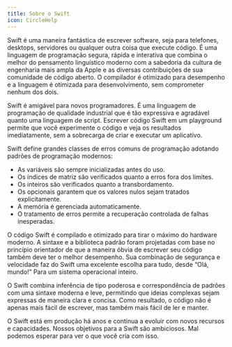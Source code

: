 ```yaml
---
title: Sobre o Swift
icon: CircleHelp
---
```


Swift é uma maneira fantástica de escrever software, seja para telefones, desktops, servidores ou qualquer outra coisa que execute código. É uma linguagem de programação segura, rápida e interativa que combina o melhor do pensamento linguístico moderno com a sabedoria da cultura de engenharia mais ampla da Apple e as diversas contribuições de sua comunidade de código aberto. O compilador é otimizado para desempenho e a linguagem é otimizada para desenvolvimento, sem comprometer nenhum dos dois.

Swift é amigável para novos programadores. É uma linguagem de programação de qualidade industrial que é tão expressiva e agradável quanto uma linguagem de script. Escrever código Swift em um playground permite que você experimente o código e veja os resultados imediatamente, sem a sobrecarga de criar e executar um aplicativo.

Swift define grandes classes de erros comuns de programação adotando padrões de programação modernos:

- As variáveis são sempre inicializadas antes do uso.
- Os índices de matriz são verificados quanto a erros fora dos limites.
- Os inteiros são verificados quanto a transbordamento.
- Os opcionais garantem que os valores nulos sejam tratados explicitamente.
- A memória é gerenciada automaticamente.
- O tratamento de erros permite a recuperação controlada de falhas inesperadas.

O código Swift é compilado e otimizado para tirar o máximo do hardware moderno. A sintaxe e a biblioteca padrão foram projetadas com base no princípio orientador de que a maneira óbvia de escrever seu código também deve ter o melhor desempenho. Sua combinação de segurança e velocidade faz do Swift uma excelente escolha para tudo, desde “Olá, mundo!” Para um sistema operacional inteiro.

O Swift combina inferência de tipo poderosa e correspondência de padrões com uma sintaxe moderna e leve, permitindo que ideias complexas sejam expressas de maneira clara e concisa. Como resultado, o código não é apenas mais fácil de escrever, mas também mais fácil de ler e manter.

O Swift está em produção há anos e continua a evoluir com novos recursos e capacidades. Nossos objetivos para a Swift são ambiciosos. Mal podemos esperar para ver o que você cria com isso.
